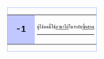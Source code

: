 <div style="float:left;border:solid #99b3ff 1px;margin:1px;">
{| cellspacing="0" style="width:260px;background:#F0F8FF;"
| style="width:45px;height:45px;background:#C0C8FF;text-align:center;font-size:14pt;" | '''[[ภาษา{{{2}}}|{{{1}}}]]-1'''
| style="font-size:8pt;padding:4pt;line-height:1.25em;text-align:center;" | ผู้ใช้คนนี้ใช้[[:หมวดหมู่:User {{{1}}}|ภาษา{{{2}}}]]ได้ในระดับ[[:หมวดหมู่:User {{{1}}}-1|พื้นฐาน]]<hr>{{{3}}}
|}</div>

[[หมวดหมู่:User {{{1}}}|{{PAGENAME}}]][[หมวดหมู่:User {{{1}}}-1|{{PAGENAME}}]]